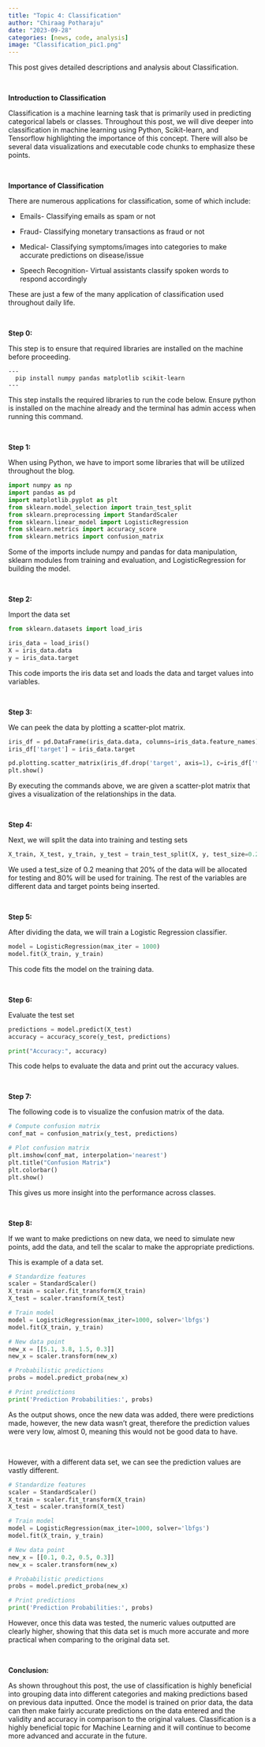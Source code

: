 ```yaml
---
title: "Topic 4: Classification"
author: "Chiraag Potharaju"
date: "2023-09-28"
categories: [news, code, analysis]
image: "Classification_pic1.png"
---
```


This post gives detailed descriptions and analysis about Classification.

<br>

**Introduction to Classification**

Classification is a machine learning task that is primarily used in predicting categorical labels or classes. Throughout this post, we will dive deeper into classification in machine learning using Python, Scikit-learn, and Tensorflow highlighting the importance of this concept. There will also be several data visualizations and executable code chunks to emphasize these points.

<br>

**Importance of Classification**

There are numerous applications for classification, some of which include:

-   Emails- Classifying emails as spam or not

-   Fraud- Classifying monetary transactions as fraud or not

-   Medical- Classifying symptoms/images into categories to make accurate predictions on disease/issue

-   Speech Recognition- Virtual assistants classify spoken words to respond accordingly

These are just a few of the many application of classification used throughout daily life.

<br>

**Step 0:**

This step is to ensure that required libraries are installed on the machine before proceeding.

```         
---
  pip install numpy pandas matplotlib scikit-learn
---
```

This step installs the required libraries to run the code below. Ensure python is installed on the machine already and the terminal has admin access when running this command.

<br>

**Step 1:**

When using Python, we have to import some libraries that will be utilized throughout the blog.

```python
import numpy as np
import pandas as pd
import matplotlib.pyplot as plt
from sklearn.model_selection import train_test_split
from sklearn.preprocessing import StandardScaler
from sklearn.linear_model import LogisticRegression
from sklearn.metrics import accuracy_score
from sklearn.metrics import confusion_matrix
```

Some of the imports include numpy and pandas for data manipulation, sklearn modules from training and evaluation, and LogisticRegression for building the model.

<br>

**Step 2:**

Import the data set

```python
from sklearn.datasets import load_iris

iris_data = load_iris()
X = iris_data.data
y = iris_data.target
```

This code imports the iris data set and loads the data and target values into variables.

<br>

**Step 3:**

We can peek the data by plotting a scatter-plot matrix.

```python
iris_df = pd.DataFrame(iris_data.data, columns=iris_data.feature_names)
iris_df['target'] = iris_data.target

pd.plotting.scatter_matrix(iris_df.drop('target', axis=1), c=iris_df['target'], figsize=(10,8))
plt.show()
```

By executing the commands above, we are given a scatter-plot matrix that gives a visualization of the relationships in the data.

<br>

**Step 4:**

Next, we will split the data into training and testing sets

```python
X_train, X_test, y_train, y_test = train_test_split(X, y, test_size=0.2, random_state=42)
```

We used a test_size of 0.2 meaning that 20% of the data will be allocated for testing and 80% will be used for training. The rest of the variables are different data and target points being inserted.

<br>

**Step 5:**

After dividing the data, we will train a Logistic Regression classifier.

```python
model = LogisticRegression(max_iter = 1000)
model.fit(X_train, y_train)
```

This code fits the model on the training data.

<br>

**Step 6:**

Evaluate the test set

```python
predictions = model.predict(X_test)
accuracy = accuracy_score(y_test, predictions)

print("Accuracy:", accuracy)
```

This code helps to evaluate the data and print out the accuracy values.

<br>

**Step 7:**

The following code is to visualize the confusion matrix of the data.

```python
# Compute confusion matrix
conf_mat = confusion_matrix(y_test, predictions)

# Plot confusion matrix
plt.imshow(conf_mat, interpolation='nearest')
plt.title("Confusion Matrix")
plt.colorbar()
plt.show()
```

This gives us more insight into the performance across classes.

<br>

**Step 8:**

If we want to make predictions on new data, we need to simulate new points, add the data, and tell the scalar to make the appropriate predictions.

This is example of a data set.

```python
# Standardize features
scaler = StandardScaler()  
X_train = scaler.fit_transform(X_train)
X_test = scaler.transform(X_test)

# Train model
model = LogisticRegression(max_iter=1000, solver='lbfgs')
model.fit(X_train, y_train)

# New data point  
new_x = [[5.1, 3.8, 1.5, 0.3]]
new_x = scaler.transform(new_x)

# Probabilistic predictions
probs = model.predict_proba(new_x)

# Print predictions
print('Prediction Probabilities:', probs)
```

As the output shows, once the new data was added, there were predictions made, however, the new data wasn't great, therefore the prediction values were very low, almost 0, meaning this would not be good data to have.

<br>

However, with a different data set, we can see the prediction values are vastly different.

```python
# Standardize features
scaler = StandardScaler()  
X_train = scaler.fit_transform(X_train)
X_test = scaler.transform(X_test)

# Train model
model = LogisticRegression(max_iter=1000, solver='lbfgs')
model.fit(X_train, y_train)

# New data point  
new_x = [[0.1, 0.2, 0.5, 0.3]]
new_x = scaler.transform(new_x)

# Probabilistic predictions
probs = model.predict_proba(new_x)

# Print predictions
print('Prediction Probabilities:', probs)
```

However, once this data was tested, the numeric values outputted are clearly higher, showing that this data set is much more accurate and more practical when comparing to the original data set.

<br>

**Conclusion:**

As shown throughout this post, the use of classification is highly beneficial into grouping data into different categories and making predictions based on previous data inputted. Once the model is trained on prior data, the data can then make fairly accurate predictions on the data entered and the validity and accuracy in comparison to the original values. Classification is a highly beneficial topic for Machine Learning and it will continue to become more advanced and accurate in the future.
